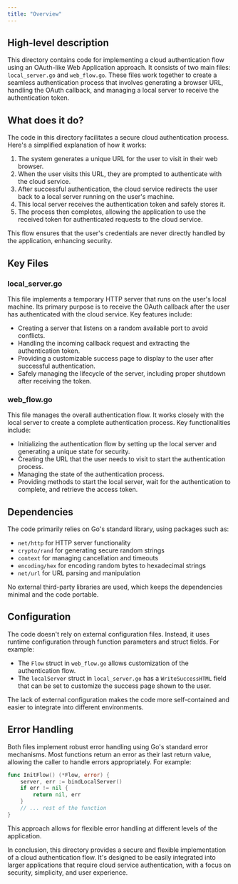 ```yaml
---
title: "Overview"
---
```


## High-level description
This directory contains code for implementing a cloud authentication flow using an OAuth-like Web Application approach. It consists of two main files: `local_server.go` and `web_flow.go`. These files work together to create a seamless authentication process that involves generating a browser URL, handling the OAuth callback, and managing a local server to receive the authentication token.

## What does it do?
The code in this directory facilitates a secure cloud authentication process. Here's a simplified explanation of how it works:

1. The system generates a unique URL for the user to visit in their web browser.
2. When the user visits this URL, they are prompted to authenticate with the cloud service.
3. After successful authentication, the cloud service redirects the user back to a local server running on the user's machine.
4. This local server receives the authentication token and safely stores it.
5. The process then completes, allowing the application to use the received token for authenticated requests to the cloud service.

This flow ensures that the user's credentials are never directly handled by the application, enhancing security.

## Key Files

### local_server.go
This file implements a temporary HTTP server that runs on the user's local machine. Its primary purpose is to receive the OAuth callback after the user has authenticated with the cloud service. Key features include:

- Creating a server that listens on a random available port to avoid conflicts.
- Handling the incoming callback request and extracting the authentication token.
- Providing a customizable success page to display to the user after successful authentication.
- Safely managing the lifecycle of the server, including proper shutdown after receiving the token.

### web_flow.go
This file manages the overall authentication flow. It works closely with the local server to create a complete authentication process. Key functionalities include:

- Initializing the authentication flow by setting up the local server and generating a unique state for security.
- Creating the URL that the user needs to visit to start the authentication process.
- Managing the state of the authentication process.
- Providing methods to start the local server, wait for the authentication to complete, and retrieve the access token.

## Dependencies
The code primarily relies on Go's standard library, using packages such as:

- `net/http` for HTTP server functionality
- `crypto/rand` for generating secure random strings
- `context` for managing cancellation and timeouts
- `encoding/hex` for encoding random bytes to hexadecimal strings
- `net/url` for URL parsing and manipulation

No external third-party libraries are used, which keeps the dependencies minimal and the code portable.

## Configuration
The code doesn't rely on external configuration files. Instead, it uses runtime configuration through function parameters and struct fields. For example:

- The `Flow` struct in `web_flow.go` allows customization of the authentication flow.
- The `localServer` struct in `local_server.go` has a `WriteSuccessHTML` field that can be set to customize the success page shown to the user.

The lack of external configuration makes the code more self-contained and easier to integrate into different environments.

## Error Handling
Both files implement robust error handling using Go's standard error mechanisms. Most functions return an error as their last return value, allowing the caller to handle errors appropriately. For example:

```go
func InitFlow() (*Flow, error) {
    server, err := bindLocalServer()
    if err != nil {
        return nil, err
    }
    // ... rest of the function
}
```

This approach allows for flexible error handling at different levels of the application.

In conclusion, this directory provides a secure and flexible implementation of a cloud authentication flow. It's designed to be easily integrated into larger applications that require cloud service authentication, with a focus on security, simplicity, and user experience.